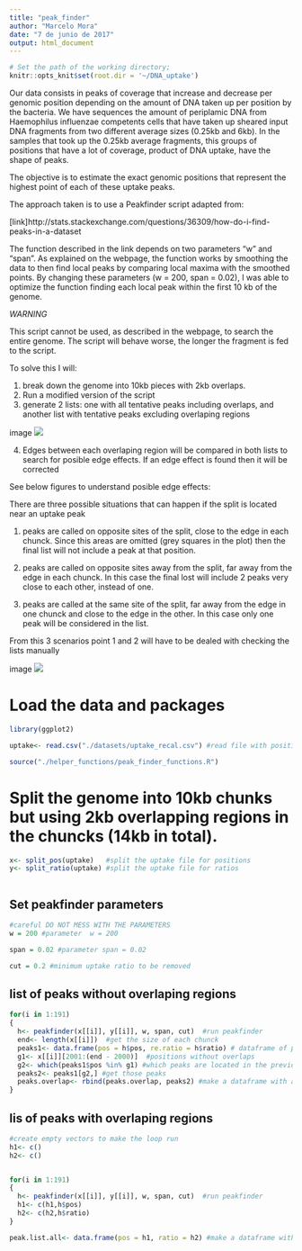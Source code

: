 ```yaml
---
title: "peak_finder"
author: "Marcelo Mora"
date: "7 de junio de 2017"
output: html_document
---
```



```r
# Set the path of the working directory; 
knitr::opts_knit$set(root.dir = '~/DNA_uptake')

```



Our data consists in peaks of coverage that increase and decrease per genomic position depending on the amount of DNA taken up per position by the bacteria. We have sequences the amount of periplamic DNA from Haemophilus influenzae competents cells that have taken up sheared input DNA fragments from two different average sizes (0.25kb and 6kb). In the samples that took up the 0.25kb average fragments, this groups of positions that have a lot of coverage, product of DNA uptake, have the shape of peaks.

The objective is to estimate the exact genomic positions that represent the highest point of each of these uptake peaks.

The approach taken is to use a Peakfinder script adapted from:

[link]http://stats.stackexchange.com/questions/36309/how-do-i-find-peaks-in-a-dataset

The function described in the link depends on two parameters "w" and "span".  As explained on the webpage, the function works by smoothing the data  to then find local peaks by comparing local maxima with the smoothed points. By changing these parameters (w = 200, span = 0.02), I was able to optimize the function finding each local peak within the first 10 kb of the genome. 

*WARNING*

This script cannot be used, as described in the webpage, to search the entire genome. The script will behave worse, the longer the fragment is fed to the script.

To solve this I will:

1. break down the genome into 10kb pieces with 2kb overlaps.
2. Run a modified version of the script
3. generate 2 lists: one with all tentative peaks including overlaps, and another list with tentative peaks excluding overlaping regions 

image ![](C:/Users/marcelo/Dropbox/uptake/task_list_marcelo/peak_finder/peak_finder_post/overlap2.png)

4. Edges between each overlaping region will be compared in both lists to search for posible edge effects. If an edge effect is found then it will be corrected

See below figures to understand posible edge effects:


There are three possible situations that can happen if the split is located near an uptake peak



1. peaks are called on opposite sites of the split, close to the edge in each chunck. Since this areas are omitted (grey squares in the plot) then the final list will not include a peak at that position.

2. peaks are called on opposite sites away from the split, far away from the edge in each chunck. In this case the final lost will include 2 peaks very close to each other, instead of one. 

3. peaks are called at the same site of the split, far away from the edge in one chunck and close to the edge in the other. In this case only one peak will be considered in the list.

From this 3 scenarios point 1 and 2 will have to be dealed with checking the lists manually

image ![](C:/Users/marcelo/Dropbox/uptake/task_list_marcelo//peak_finder/peak_finder_post/merge.png)


# Load the data and packages

```r

library(ggplot2)

uptake<- read.csv("./datasets/uptake_recal.csv") #read file with positions and ratios (created in Ve4_Josh_task.R)

source("./helper_functions/peak_finder_functions.R")


```


# Split the genome into 10kb chunks but using 2kb overlapping regions in the chuncks (14kb in total).

```r

x<- split_pos(uptake)   #split the uptake file for positions
y<- split_ratio(uptake) #split the uptake file for ratios



```

## Set peakfinder parameters

```r
#careful DO NOT MESS WITH THE PARAMETERS
w = 200 #parameter  w = 200

span = 0.02 #parameter span = 0.02

cut = 0.2 #minimum uptake ratio to be removed


```



## list of peaks without overlaping regions 

```r
for(i in 1:191)
{
  h<- peakfinder(x[[i]], y[[i]], w, span, cut)  #run peakfinder 
  end<- length(x[[i]])  #get the size of each chunck
  peaks1<- data.frame(pos = h$pos, re.ratio = h$ratio) # dataframe of positions and ratios
  g1<- x[[i]][2001:(end - 2000)]  #positions without overlaps
  g2<- which(peaks1$pos %in% g1) #which peaks are located in the previous range of positions
  peaks2<- peaks1[g2,] #get those peaks
  peaks.overlap<- rbind(peaks.overlap, peaks2) #make a dataframe with all peaks excluding overlaps
}

```

## lis of peaks with overlaping regions

```r
#create empty vectors to make the loop run
h1<- c() 
h2<- c()


for(i in 1:191)
{
  h<- peakfinder(x[[i]], y[[i]], w, span, cut)  #run peakfinder 
  h1<- c(h1,h$pos)
  h2<- c(h2,h$ratio)  
}

peak.list.all<- data.frame(pos = h1, ratio = h2) #make a dataframe with peaks position and ratio

```

